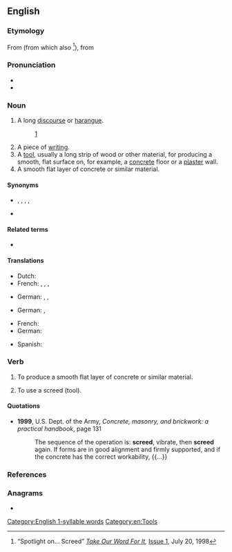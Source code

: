 ==English==

===Etymology===
From {{etyl|enm|en}} {{m|enm|screde||fragment, strip of cloth}} (from which also {{m|en|shred}}<ref name="tow">“Spotlight on... Screed” ''[http://www.takeourword.com/ Take Our Word For It],'' [http://www.takeourword.com/Issue001.html Issue 1], July 20, 1998</ref>), from {{etyl|ang|en}} {{m|ang|scrēade}}

===Pronunciation===
* {{IPA|/skɹiːd/|lang=en}}
* {{rhymes|iːd|lang=en}}
{{rfap|lang=en}}

===Noun===
{{en-noun}}

# A long [[discourse]] or [[harangue]].
#:{{ux|en|One of the more regular correspondents to the club was an Everton fan, who’d send in an abusive '''screed''' each time Albion were due to play on Merseyside. He directed this at Atkinson, urging him not to select his “monkeys” for the game.}} [http://www.theguardian.com/football/2014/jul/25/west-brom-three-degrees-book-extract]
# A piece of [[writing]].
# A [[tool]], usually a long strip of wood or other material, for producing a smooth, flat surface on, for example, a [[concrete]] floor or a [[plaster]] wall.
# A smooth flat layer of concrete or similar material.

====Synonyms====
* {{sense|impassioned and angry discourse}} {{l|en|diatribe}}, {{l|en|harangue}}, {{l|en|polemic}}, {{l|en|rant}}, {{l|en|tirade}}
* {{sense|smooth flat layer of concrete or similar material}} {{l|en|slab}}

====Related terms====
* {{l|en|shred}}

====Translations====
{{trans-top|written harangue}}
* Dutch: {{t|nl|llitanie|f}}
* French: {{t+|fr|litanie|f}}, {{t+|fr|tirade|f}}, {{t+|fr|harangue|f}}, {{t+|fr|diatribe|f}}
{{trans-mid}}
* German: {{t+|de|Tirade|f}}, {{t+|de|Schmähschrift|f}}, {{t+|de|Pamphlet|n}}
{{trans-bottom}}

{{trans-top|tool to smoothen still wet surface}}
* German: {{t|de|Abziehlatte|f}}, {{t+|de|Kartätsche|f}}
{{trans-mid}}
{{trans-bottom}}

{{trans-top|smooth flat layer of concrete or similar material}}
* French: {{t+|fr|chape|f}}
* German: {{t+|de|Estrich|m}}
{{trans-mid}}
* Spanish: {{t+|es|losa|f}}
{{trans-bottom}}

===Verb===
{{en-verb}}

# {{lb|en|construction|masonry}} To produce a smooth flat layer of concrete or similar material.
# {{lb|en|construction|masonry}} To use a screed (tool).

====Quotations====
* '''1999''', U.S. Dept. of the Army, ''Concrete, masonry, and brickwork: a practical handbook'', page 131
*: The sequence of the operation is: '''screed''', vibrate, then '''screed''' again. If forms are in good alignment and firmly supported, and if the concrete has the correct workability, {{...}}

===References===
<references/>

===Anagrams===
* {{anagrams|en|Creeds|ceders|creeds}}

[[Category:English 1-syllable words]]
[[Category:en:Tools]]